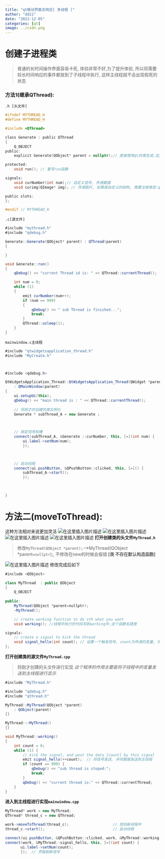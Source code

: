 ```yaml
---
title: "qt移动界面无响应[ 多线程 ]"
author: "dd21"
date: "2022-12-05" 
categories: [qt]
image: ../csdn.png
---
```




# 创建子进程类
>普通的长时间操作界面容易卡死, 体验非常不好,为了提升体验, 所以将需要较长时间响应的事件都放到了子线程中执行, 这样主线程就不会出现假死的状态

### 方法1(继承QThread):
`.h [头文件]`
```c
#ifndef MYTHREAD_H
#define MYTHREAD_H

#include <QThread>

class Generate : public QThread
{
    Q_OBJECT
public:
    explicit Generate(QObject* parent = nullptr);// 直接使用qt的类生成,这里没有默认的空指针,new的时候会报错,需要设置成nullptr

protected:
    void run(); // 重写run函数

signals:
    void curNumber(int num);// 自定义信号, 传递数据
    void curimg(QImage* img); // 传递图片, 如果是自定义的结构, 需要注册类型:qRegisterMetaType<int>("int")  [int根据自己的类型设置];

public slots:
};

#endif // MYTHREAD_H

```
`.c[源文件]`

```csharp
#include "mythread.h"
#include "qdebug.h"

Generate::Generate(QObject* parent) : QThread(parent)
{

}

void Generate::run()
{
    qDebug() << "current Thread id is: " << QThread::currentThread();

    int num = 0;
    while (1)
    {
        emit curNumber(num++);
        if (num == 999)
        {
         	qDebug() << " sub Thread is finished...";
         	break;
        }
        QThread::usleep(1);
    }
}
```

`mainwindow.c主线程`

```csharp
#include "qtwidgetsapplication_thread.h"
#include "MyCreate.h"



#include <qdebug.h>

QtWidgetsApplication_Thread::QtWidgetsApplication_Thread(QWidget *parent)
    : QMainWindow(parent)
{
    ui.setupUi(this);
    qDebug() << "main thread is : " << QThread::currentThread();
    
    // 将刚才的创建的类实例化
    Generate * subThread_A = new Generate ;
   


    // 绑定信号和槽
    connect(subThread_A, &Generate ::curNumber, this, [=](int num) {
        ui.label->setNum(num);
        });
   


    // 启动线程
    connect(ui.pushButton, &QPushButton::clicked, this, [=]() {
        subThread_A->start();
        });
    
   

}
```


# 方法二(moveToThread):
这种方法相对来说更加灵活
![在这里插入图片描述](https://img-blog.csdnimg.cn/db17151204a848c6b49ade8825be99a5.png)
![在这里插入图片描述](https://img-blog.csdnimg.cn/d74a36f88ddc4e2bae576cb79f925191.png)
![在这里插入图片描述](https://img-blog.csdnimg.cn/7d96b750687944e399fa5e68677e92df.png)
![在这里插入图片描述](https://img-blog.csdnimg.cn/38025d0c38e64998a8c02105a1a668af.png)
**打开创建类的头文件`MyThread.h`**

>修改`MyThread(QObject *parent);`----->MyThread(QObject *parent`=nullptr`);, 
>不修改在new的时候会报错 **[类 不存在默认构造函数]**

![在这里插入图片描述](https://img-blog.csdnimg.cn/7b3683948454438cb7201cc78959fccd.png)
修改完成后如下
```csharp
#include <QObject>

class MyThread  : public QObject
{
	Q_OBJECT
	
public:
	MyThread(QObject *parent=nullptr);
	~MyThread();

	// create working function to do sth what you want
	void working(); //线程中执行的代码写到working中,这个函数名随意

signals:
	// create a signal to kick the thread
	void signal_hello(int count); // 设置一个触发信号, count为传递的变量, 将这个变量用来讲子线程和主线程之间进行传递数据.
};
```
**打开创建类的源文件`MyThread.cpp`**

> 将刚才创建的头文件进行实现
> <i>这个程序的作用主要是将子线程中的变量发送到主线程进行显示</i>

```csharp
#include "MyThread.h"

#include "qdebug.h"
#include "qthread.h"

MyThread::MyThread(QObject *parent)
	: QObject(parent)
{}

MyThread::~MyThread()
{}

void MyThread::working()
{
	int count = 0;
	while (1) {
		// kick the signal, and post the data [count] by this signal
		emit signal_hello(++count);  // 将信号发送, 并将数据发送到主线程
		if (count == 999) {
			qDebug() << "sub thread is stoped:";
			break;
		}
		qDebug() << "current thread is:" << QThread::currentThread;
	}
}
```
**进入到主线程进行实现`mainwindow.cpp`**

```csharp
MyThread* work = new MyThread;
QThread* thread_c = new QThread;

work->moveToThread(thread_c);					 // 放到新线程中
thread_c->start(); 								 // 启动线程

connect(ui.pushButton, &QPushButton::clicked, work, &MyThread::working);// 按钮点击信号
connect(work, &MyThread::signal_hello, this, [=](int count) {
       ui.label->setNum(count);
       });	// 界面刷新信号
```

